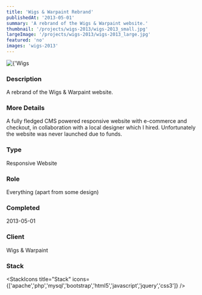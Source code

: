 ```yaml
---
title: 'Wigs & Warpaint Rebrand'
publishedAt: '2013-05-01'
summary: 'A rebrand of the Wigs & Warpaint website.'
thumbnail: '/projects/wigs-2013/wigs-2013_small.jpg'
largeImage: '/projects/wigs-2013/wigs-2013_large.jpg'
featured: 'no'
images: 'wigs-2013'
---
```


<div className="relative w-full h-[400px] sm:h-[600px] md:h-[760px] lg:h-[920px]">
  <Image
    alt={'Wigs & Warpaint Rebrand'}
    src={'/projects/wigs-2013/wigs-2013.jpg'}
    sizes="(max-width: 640px) 100%, 100%"
    fill={true}
    priority
    style={{
      objectFit: 'contain'
    }}
  />
</div>

### Description

A rebrand of the Wigs & Warpaint website.

### More Details

A fully fledged CMS powered responsive website with e-commerce and checkout, in collaboration with a local designer which I hired. Unfortunately the website was never launched due to funds.

### Type

Responsive Website

### Role

Everything (apart from some design)

### Completed
2013-05-01


### Client
Wigs & Warpaint

### Stack

<StackIcons
  title="Stack"
  icons={['apache','php','mysql','bootstrap','html5','javascript','jquery','css3']}
  />
